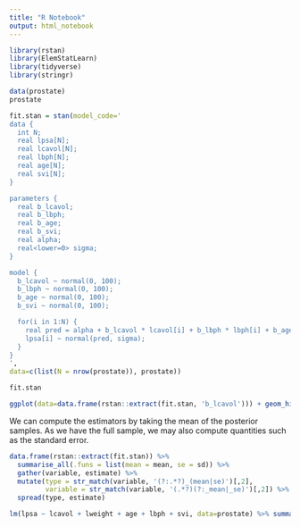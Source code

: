 ```yaml
---
title: "R Notebook"
output: html_notebook
---
```


```r
library(rstan)
library(ElemStatLearn)
library(tidyverse)
library(stringr)
```

```r
data(prostate)
prostate
```

```r
fit.stan = stan(model_code='
data {
  int N;
  real lpsa[N];
  real lcavol[N];
  real lbph[N];
  real age[N];
  real svi[N];
}

parameters {
  real b_lcavol;
  real b_lbph;
  real b_age;
  real b_svi;
  real alpha;
  real<lower=0> sigma;
}

model {
  b_lcavol ~ normal(0, 100);
  b_lbph ~ normal(0, 100);
  b_age ~ normal(0, 100);
  b_svi ~ normal(0, 100);

  for(i in 1:N) {
    real pred = alpha + b_lcavol * lcavol[i] + b_lbph * lbph[i] + b_age * age[i] + b_svi * svi[i];
    lpsa[i] ~ normal(pred, sigma);
  }
}
',
data=c(list(N = nrow(prostate)), prostate))
```

```r
fit.stan
```

```r
ggplot(data=data.frame(rstan::extract(fit.stan, 'b_lcavol'))) + geom_histogram(aes(x = b_lcavol), binwidth=0.02)
```

We can compute the estimators by taking the mean of the posterior samples. As we have the full
sample, we may also compute quantities such as the standard error.
```r
data.frame(rstan::extract(fit.stan)) %>%
  summarise_all(.funs = list(mean = mean, se = sd)) %>%
  gather(variable, estimate) %>%
  mutate(type = str_match(variable, '(?:.*?)_(mean|se)')[,2],
         variable = str_match(variable, '(.*?)(?:_mean|_se)')[,2]) %>%
  spread(type, estimate)
```

```r
lm(lpsa ~ lcavol + lweight + age + lbph + svi, data=prostate) %>% summary()
```

